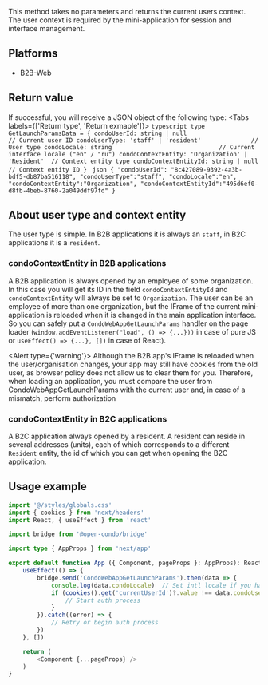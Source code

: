 This method takes no parameters and returns the current users context.
The user context is required by the mini-application for session and interface management.

## Platforms
- B2B-Web

## Return value

If successful, you will receive a JSON object of the following type:
<Tabs labels={['Return type', 'Return exmaple']}>
    ```typescript
    type GetLaunchParamsData = {
        condoUserId: string | null                       // Current user ID
        condoUserType: 'staff' | 'resident'              // User type
        condoLocale: string                              // Current interface locale ("en" / "ru")
        condoContextEntity: 'Organization' | 'Resident'  // Context entity type
        condoContextEntityId: string | null              // Context entity ID
    }
    ```
    ```json
    {
      "condoUserId": "8c427089-9392-4a3b-bdf5-db87ba516118",
      "condoUserType":"staff",
      "condoLocale":"en",
      "condoContextEntity":"Organization",
      "condoContextEntityId":"495d6ef0-d8fb-4beb-8760-2a049ddf97fd"
    }
    ```
</Tabs>

## About user type and context entity

The user type is simple. In B2B applications it is always an `staff`, in B2C applications it is a `resident`.

### condoContextEntity in B2B applications

A B2B application is always opened by an employee of some organization.
In this case you will get its ID in the field `condoContextEntityId` and `condoContextEntity` will always be set to `Organization`.
The user can be an employee of more than one organization, but the IFrame of the current mini-application is reloaded when it is changed in the main application interface.
So you can safely put a `CondoWebAppGetLaunchParams` handler on the page loader (`window.addEventListener("load", () => {...}))` in case of pure JS or `useEffect() => {...}, [])` in case of React).

<Alert type={'warning'}>
    Although the B2B app's IFrame is reloaded when the user/organisation changes, your app may still have cookies from the old user, as browser policy does not allow us to clear them for you. Therefore, when loading an application, you must compare the user from CondoWebAppGetLaunchParams with the current user and, in case of a mismatch, perform authorization
</Alert>

### condoContextEntity in B2C applications

A B2C application always opened by a resident. A resident can reside in several addresses (units), each of which corresponds to a different `Resident` entity, the id of which you can get
when opening the B2C application.

## Usage example
```typescript jsx
import '@/styles/globals.css'
import { cookies } from 'next/headers'
import React, { useEffect } from 'react'

import bridge from '@open-condo/bridge'

import type { AppProps } from 'next/app'

export default function App ({ Component, pageProps }: AppProps): React.ReactNode {
    useEffect(() => {
        bridge.send('CondoWebAppGetLaunchParams').then(data => {
            console.log(data.condoLocale)  // Set intl locale if you have some
            if (cookies().get('currentUserId')?.value !== data.condoUserId) {
                // Start auth process
            }
        }).catch((error) => {
            // Retry or begin auth process
        })
    }, [])

    return (
        <Component {...pageProps} />
    )
}
```
